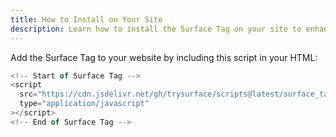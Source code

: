 ```yaml
---
title: How to Install on Your Site
description: Learn how to install the Surface Tag on your site to enhance your forms with advanced tracking and analytics capabilities.
---
```


Add the Surface Tag to your website by including this script in your HTML:

```javascript
<!-- Start of Surface Tag -->
<script
  src="https://cdn.jsdelivr.net/gh/trysurface/scripts@latest/surface_tag.min.js"
  type="application/javascript"
></script>
<!-- End of Surface Tag -->
```

